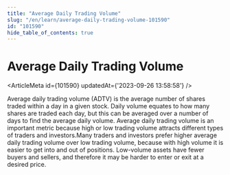 ```yaml
---
title: "Average Daily Trading Volume"
slug: "/en/learn/average-daily-trading-volume-101590"
id: "101590"
hide_table_of_contents: true
---
```



# Average Daily Trading Volume

<ArticleMeta id={101590} updatedAt={'2023-09-26 13:58:58'} />
<div className='border-solid border-b border-t-0 my-4 border-[var(--ifm-color-gray-300)]' />

Average daily trading volume (ADTV) is the average number of shares traded within a day in a given stock. Daily volume equates to how many shares are traded each day, but this can be averaged over a number of days to find the average daily volume. Average daily trading volume is an important metric because high or low trading volume attracts different types of traders and investors.Many traders and investors prefer higher average daily trading volume over low trading volume, because with high volume it is easier to get into and out of positions. Low-volume assets have fewer buyers and sellers, and therefore it may be harder to enter or exit at a desired price.
